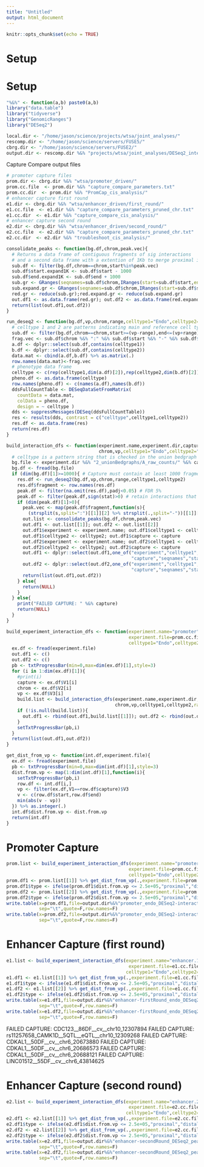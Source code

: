 ```yaml
---
title: "Untitled"
output: html_document
---
```


```r
knitr::opts_chunk$set(echo = TRUE)
```

# Setup 

# Setup 

```r

"%&%" <- function(a,b) paste0(a,b)
library("data.table")
library("tidyverse")
library("GenomicRanges")
library("DESeq2")

local.dir <- "/home/jason/science/projects/wtsa/joint_analyses/"
rescomp.dir <- "/home/jason/science/servers/FUSE5/"
cbrg.dir <- "/home/jason/science/servers/FUSE2/"
output.dir <- rescomp.dir %&% "projects/wtsa/joint_analyses/DESeq2_interactions/"

```


Capture Compare output files 

```r

# promoter capture files 
prom.dir <- cbrg.dir %&% "wtsa/promoter_driven/"
prom.cc.file  <- prom.dir %&% "capture_compare_parameters.txt"
prom.cc.dir  <- prom.dir %&% "PromCap_cis_analysis/"
# enhancer capture first round  
e1.dir <- cbrg.dir %&% "wtsa/enhancer_driven/first_round/"
e1.cc.file  <- e1.dir %&% "capture_compare_parameters_pruned_chr.txt"
e1.cc.dir  <- e1.dir %&% "capture_compare_cis_analysis/"
# enhancer capture second round  
e2.dir <- cbrg.dir %&% "wtsa/enhancer_driven/second_round/"
e2.cc.file  <- e2.dir %&% "capture_compare_parameters_pruned_chr.txt"
e2.cc.dir  <- e2.dir %&% "troubleshoot_cis_analysis/"

```


```r


consolidate_peaks <- function(bg.df,chrom,peak.vec){
  # Returns a data frame of contiguous fragments of sig interactions 
  # and a second data frame with a extention of 1Kb to merge proximal interaction 
  sub.df <- filter(bg.df,chrom==chrom,start%in%peak.vec)
  sub.df$start.expand1K <- sub.df$start - 1000
  sub.df$end.expand1K <- sub.df$end + 1000
  sub.gr <- GRanges(seqnames=sub.df$chrom,IRanges(start=sub.df$start,end=sub.df$end))
  sub.expand.gr <- GRanges(seqnames=sub.df$chrom,IRanges(start=sub.df$start.expand1K,end=sub.df$end.expand1K))
  red.gr <- reduce(sub.gr);red.expand.gr <- reduce(sub.expand.gr)
  out.df1 <- as.data.frame(red.gr); out.df2 <- as.data.frame(red.expand.gr)
  return(list(out.df1,out.df2))
}

run_deseq2 <- function(bg.df,vp,chrom,range,celltype1="Endo",celltype2="Blymph"){
  # celltype 1 and 2 are patterns indicating main and reference cell types 
  sub.df <- filter(bg.df,chrom==chrom,start>=(vp-range),end<=(vp+range))
  frag.vec <- sub.df$chrom %&% ":" %&% sub.df$start %&% "-" %&% sub.df$end
  a.df <- dplyr::select(sub.df,contains(celltype1))
  b.df <- dplyr::select(sub.df,contains(celltype2))
  data.mat <- cbind(a.df,b.df) %>% as.matrix(.)
  row.names(data.mat)<-frag.vec
  # phenotype data frame 
  celltype <- c(rep(celltype1,dim(a.df)[2]),rep(celltype2,dim(b.df)[2]))
  pheno.df <- as.data.frame(celltype)
  row.names(pheno.df) <- c(names(a.df),names(b.df))
  ddsFullCountTable <- DESeqDataSetFromMatrix(
    countData = data.mat,
    colData = pheno.df,
    design = ~ celltype )
  dds <- suppressMessages(DESeq(ddsFullCountTable))
  res <- results(dds, contrast = c("celltype",celltype1,celltype2))
  res.df <- as.data.frame(res)
  return(res.df)
}

build_interaction_dfs <- function(experiment.name,experiment.dir,capture,
                                  chrom,vp,celltype1="Endo",celltype2="Blymph",range=5e+05){
  # celltype is a pattern string that is checked in the union bedgraph file used for extraction
  bg.file <- experiment.dir %&% "2_unionBedgraphs/A_raw_counts/" %&% capture %&% "_raw.unionbdg"
  bg.df <- fread(bg.file)  
  if (dim(bg.df)[1]>=1000){ # Capture must contain at least 1000 fragments in unionbedgraph 
    res.df <- run_deseq2(bg.df,vp,chrom,range,celltype1,celltype2)
    res.df$fragment <- row.names(res.df)
    peak.df <- filter(na.omit(res.df),padj<0.05) # FDR 5% 
    peak.df <- filter(peak.df,sign(stat)>0) # retain interactions that are higher in Endos 
    if (dim(peak.df)[1]>0){
      peak.vec <- map(peak.df$fragment,function(s){
        (strsplit(s,split=":")[[1]][2] %>% strsplit(.,split="-"))[[1]][1]}) %>% as.integer(.)
      out.list <- consolidate_peaks(bg.df,chrom,peak.vec)
      out.df1 <- out.list[[1]]; out.df2 <- out.list[[2]]
      out.df1$experiment <- experiment.name; out.df1$celltype1 <- celltype1; 
      out.df1$celltype2 <- celltype2; out.df1$capture <- capture
      out.df2$experiment <- experiment.name; out.df2$celltype1 <- celltype1; 
      out.df2$celltype2 <- celltype2; out.df2$capture <- capture
      out.df1 <- dplyr::select(out.df1,one_of("experiment","celltype1","celltype2",
                                              "capture","seqnames","start","end","width"))
      out.df2 <- dplyr::select(out.df2,one_of("experiment","celltype1","celltype2",
                                              "capture","seqnames","start","end","width"))
      return(list(out.df1,out.df2))    
    } else{
      return(NULL)
    }    
  } else{
    print("FAILED CAPTURE: " %&% capture)
    return(NULL)
  }
}


```



```r


build_experiment_interaction_dfs <- function(experiment.name="promoter",experiment.dir=prom.cc.dir,
                                             experiment.file=prom.cc.file,
                                             celltype1="Endo",celltype2="Blymph"){
  ex.df <- fread(experiment.file)
  out.df1 <- c()
  out.df2 <- c()
  pb <- txtProgressBar(min=0,max=dim(ex.df)[1],style=3)
  for (i in 1:dim(ex.df)[1]){
    #print(i)
    capture <- ex.df$V1[i]
    chrom <- ex.df$V2[i]
    vp <- ex.df$V3[i]
    build.list <- build_interaction_dfs(experiment.name,experiment.dir,capture,
                                        chrom,vp,celltype1,celltype2,range=5e+05)
    if (!is.null(build.list)){
      out.df1 <- rbind(out.df1,build.list[[1]]); out.df2 <- rbind(out.df2,build.list[[2]]); 
    }
    setTxtProgressBar(pb,i)
  }
  return(list(out.df1,out.df2))
}

get_dist_from_vp <- function(int.df,experiment.file){
  ex.df <- fread(experiment.file)
  pb <- txtProgressBar(min=0,max=dim(int.df)[1],style=3)
  dist.from.vp <- map(1:dim(int.df)[1],function(i){
    setTxtProgressBar(pb,i)
    row.df <- int.df[i,]
    vp <- filter(ex.df,V1==row.df$capture)$V3
    v <- c(row.df$start,row.df$end)
    min(abs(v - vp))    
  }) %>% as.integer(.)
  int.df$dist.from.vp <- dist.from.vp
  return(int.df)
}

```


# Promoter Capture 

```r

prom.list <- build_experiment_interaction_dfs(experiment.name="promoter",experiment.dir=prom.cc.dir,
                                             experiment.file=prom.cc.file,
                                             celltype1="Endo",celltype2="Blymph")
prom.df1 <- prom.list[[1]] %>% get_dist_from_vp(.,experiment.file=prom.cc.file)
prom.df1$type <- ifelse(prom.df1$dist.from.vp <= 2.5e+05,"proximal","distal")
prom.df2 <- prom.list[[2]] %>% get_dist_from_vp(.,experiment.file=prom.cc.file)
prom.df2$type <- ifelse(prom.df2$dist.from.vp <= 2.5e+05,"proximal","distal")
write.table(x=prom.df1,file=output.dir%&%"promoter_endo_DESeq2-interactions.txt",
            sep="\t",quote=F,row.names=F)
write.table(x=prom.df2,file=output.dir%&%"promoter_endo_DESeq2-interactions_merge1K.txt",
            sep="\t",quote=F,row.names=F)

```


# Enhancer Capture (first round)

```r

e1.list <- build_experiment_interaction_dfs(experiment.name="enhancer.1st",experiment.dir=e1.cc.dir,
                                             experiment.file=e1.cc.file,
                                            celltype1="Endo",celltype2="hESC")
e1.df1 <- e1.list[[1]] %>% get_dist_from_vp(.,experiment.file=e1.cc.file)
e1.df1$type <- ifelse(e1.df1$dist.from.vp <= 2.5e+05,"proximal","distal")
e1.df2 <- e1.list[[2]] %>% get_dist_from_vp(.,experiment.file=e1.cc.file)
e1.df2$type <- ifelse(e1.df2$dist.from.vp <= 2.5e+05,"proximal","distal")
write.table(x=e1.df1,file=output.dir%&%"enhancer-firstRound_endo_DESeq2-interactions.txt",
            sep="\t",quote=F,row.names=F)
write.table(x=e1.df2,file=output.dir%&%"enhancer-firstRound_endo_DESeq2-interactions_merge1K.txt",
            sep="\t",quote=F,row.names=F)

```


FAILED CAPTURE: CDC123__86DF__cv__chr10_12307894
FAILED CAPTURE: rs11257658_CAMK1D__5QTL__eQTL__chr10_12309268
FAILED CAPTURE: CDKAL1__50DF__cv__chr6_20673880
FAILED CAPTURE: CDKAL1__50DF__cv__chr6_20686573
FAILED CAPTURE: CDKAL1__50DF__cv__chr6_20688121
FAILED CAPTURE: LINC01512__55DF__cv__chr6_43814625


# Enhancer Capture (second round)

```r

e2.list <- build_experiment_interaction_dfs(experiment.name="enhancer.2nd",experiment.dir=e2.cc.dir,
                                             experiment.file=e2.cc.file,
                                            celltype1="Endo",celltype2="hESC")
e2.df1 <- e2.list[[1]] %>% get_dist_from_vp(.,experiment.file=e2.cc.file)
e2.df1$type <- ifelse(e2.df1$dist.from.vp <= 2.5e+05,"proximal","distal")
e2.df2 <- e2.list[[2]] %>% get_dist_from_vp(.,experiment.file=e2.cc.file)
e2.df2$type <- ifelse(e2.df2$dist.from.vp <= 2.5e+05,"proximal","distal")
write.table(x=e2.df1,file=output.dir%&%"enhancer-secondRound_DESeq2_peakC-interactions.txt",
            sep="\t",quote=F,row.names=F)
write.table(x=e2.df2,file=output.dir%&%"enhancer-secondRound_DESeq2_peakC-interactions_merge1K.txt",
            sep="\t",quote=F,row.names=F)

```


